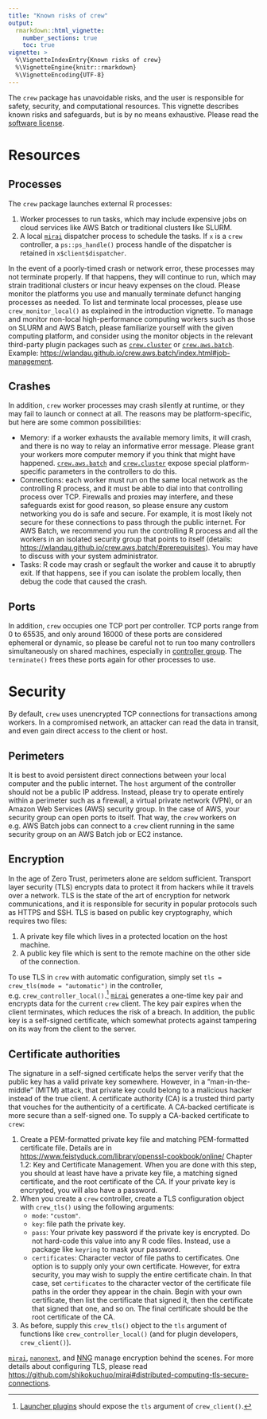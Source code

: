 ```yaml
---
title: "Known risks of crew"
output:
  rmarkdown::html_vignette:
    number_sections: true
    toc: true
vignette: >
  %\VignetteIndexEntry{Known risks of crew}
  %\VignetteEngine{knitr::rmarkdown}
  %\VignetteEncoding{UTF-8}
---
```


The `crew` package has unavoidable risks, and the user is responsible for safety, security, and computational resources. This vignette describes known risks and safeguards, but is by no means exhaustive. Please read the [software license](https://wlandau.github.io/crew/LICENSE.html).

# Resources

## Processes

The `crew` package launches external R processes:

1. Worker processes to run tasks, which may include expensive jobs on cloud services like AWS Batch or traditional clusters like SLURM.
2. A local [`mirai`](https://github.com/shikokuchuo/mirai) dispatcher process to schedule the tasks. If `x` is a `crew` controller, a `ps::ps_handle()` process handle of the dispatcher is retained in `x$client$dispatcher`.

In the event of a poorly-timed crash or network error, these processes may not terminate properly. If that happens, they will continue to run, which may strain traditional clusters or incur heavy expenses on the cloud. Please monitor the platforms you use and manually terminate defunct hanging processes as needed. To list and terminate local processes, please use `crew_monitor_local()` as explained in the introduction vignette. To manage and monitor non-local high-performance computing workers such as those on SLURM and AWS Batch, please familiarize yourself with the given computing platform, and consider using the monitor objects in the relevant third-party plugin packages such as [`crew.cluster`](https://wlandau.github.io/crew.cluster/) or [`crew.aws.batch`](https://wlandau.github.io/crew.aws.batch/). Example: <https://wlandau.github.io/crew.aws.batch/index.html#job-management>.

## Crashes

In addition, `crew` worker processes may crash silently at runtime, or they may fail to launch or connect at all. The reasons may be platform-specific, but here are some common possibilities:

* Memory: if a worker exhausts the available memory limits, it will crash, and there is no way to relay an informative error message. Please grant your workers more computer memory if you think that might have happened. [`crew.aws.batch`](https://wlandau.github.io/crew.aws.batch/) and [`crew.cluster`](https://wlandau.github.io/crew.cluster/) expose special platform-specific parameters in the controllers to do this.
* Connections: each worker must run on the same local network as the controlling R process, and it must be able to dial into that controlling process over TCP. Firewalls and proxies may interfere, and these safeguards exist for good reason, so please ensure any custom networking you do is safe and secure. For example, it is most likely not secure for these connections to pass through the public internet. For AWS Batch, we recommend you run the controlling R process and all the workers in an isolated security group that points to itself (details: <https://wlandau.github.io/crew.aws.batch/#prerequisites>). You may have to discuss with your system administrator.
* Tasks: R code may crash or segfault the worker and cause it to abruptly exit. If that happens, see if you can isolate the problem locally, then debug the code that caused the crash.

## Ports

In addition, `crew` occupies one TCP port per controller. TCP ports range from 0 to 65535, and only around 16000 of these ports are considered ephemeral or dynamic, so please be careful not to run too many controllers simultaneously on shared machines, especially in [controller group](https://wlandau.github.io/crew/articles/groups.html). The `terminate()` frees these ports again for other processes to use.

# Security

By default, `crew` uses unencrypted TCP connections for transactions among workers. In a compromised network, an attacker can read the data in transit, and even gain direct access to the client or host.

## Perimeters

It is best to avoid persistent direct connections between your local computer and the public internet. The `host` argument of the controller should not be a public IP address. Instead, please try to operate entirely within a perimeter such as a firewall, a virtual private network (VPN), or an Amazon Web Services (AWS) security group. In the case of AWS, your security group can open ports to itself. That way, the `crew` workers on e.g. AWS Batch jobs can connect to a `crew` client running in the same security group on an AWS Batch job or EC2 instance.

## Encryption

In the age of Zero Trust, perimeters alone are seldom sufficient. Transport layer security (TLS) encrypts data to protect it from hackers while it travels over a network. TLS is the state of the art of encryption for network communications, and it is responsible for security in popular protocols such as HTTPS and SSH. TLS is based on public key cryptography, which requires two files:

1. A private key file which lives in a protected location on the host machine.
2. A public key file which is sent to the remote machine on the other side of the connection.

To use TLS in `crew` with automatic configuration, simply set `tls = crew_tls(mode = "automatic")` in the controller, e.g. `crew_controller_local()`.^[[Launcher plugins](https://wlandau.github.io/crew/articles/plugins.html) should expose the `tls` argument of `crew_client()`.] [`mirai`](https://github.com/shikokuchuo/mirai) generates a one-time key pair and encrypts data for the current `crew` client. The key pair expires when the client terminates, which reduces the risk of a breach. In addition, the public key is a self-signed certificate, which somewhat protects against tampering on its way from the client to the server.

## Certificate authorities

The signature in a self-signed certificate helps the server verify that the public key has a valid private key somewhere. However, in a "man-in-the-middle" (MITM) attack, that private key could belong to a malicious hacker instead of the true client. A certificate authority (CA) is a trusted third party that vouches for the authenticity of a certificate. A CA-backed certificate is more secure than a self-signed one. To supply a CA-backed certificate to `crew`: 

1. Create a PEM-formatted private key file and matching PEM-formatted certificate file. Details are in <https://www.feistyduck.com/library/openssl-cookbook/online/> Chapter 1.2: Key and Certificate Management. When you are done with this step, you should at least have have a private key file, a matching signed certificate, and the root certificate of the CA. If your private key is encrypted, you will also have a password.
2. When you create a `crew` controller, create a TLS configuration object with `crew_tls()` using the following arguments:
    * `mode`: `"custom"`.
    * `key`: file path the private key.
    * `pass`: Your private key password if the private key is encrypted. Do not hard-code this value into any R code files. Instead, use a package like `keyring` to mask your password.
    * `certificates`: Character vector of file paths to certificates. One option is to supply only your own certificate. However, for extra security, you may wish to supply the entire certificate chain. In that case, set `certificates` to the character vector of the certificate file paths in the order they appear in the chain. Begin with your own certificate, then list the certificate that signed it, then the certificate that signed that one, and so on. The final certificate should be the root certificate of the CA.
3. As before, supply this `crew_tls()` object to the `tls` argument of functions like `crew_controller_local()` (and for plugin developers, `crew_client()`).

[`mirai`](https://github.com/shikokuchuo/mirai),  [`nanonext`](https://github.com/shikokuchuo/nanonext), and [NNG](https://nng.nanomsg.org) manage encryption behind the scenes. For more details about configuring TLS, please read <https://github.com/shikokuchuo/mirai#distributed-computing-tls-secure-connections>.
